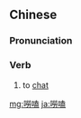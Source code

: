 ==Chinese==
{{zh-forms|s=唠嗑|alt=落科}}

===Pronunciation===
{{zh-pron
|m=làokē
|cat=v
}}

===Verb===
{{zh-verb}}

# {{lb|zh|colloquial}} to [[chat]]

[[mg:嘮嗑]]
[[ja:嘮嗑]]